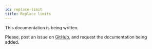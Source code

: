 ```yaml
---
id: replace-limit
title: Replace limits
---
```


This documentation is being written. 

Please, post an issue on [GitHub](https://github.com/t-regx/T-Regx/issues/162),
and request the documentation being added.